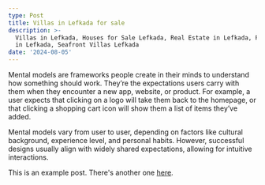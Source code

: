 ```yaml
---
type: Post
title: Villas in Lefkada for sale
description: >-
  Villas in Lefkada, Houses for Sale Lefkada, Real Estate in Lefkada, Properties
  in Lefkada, Seafront Villas Lefkada
date: '2024-08-05'
---
```


Mental models are frameworks people create in their minds to understand how something should work. They’re the expectations users carry with them when they encounter a new app, website, or product. For example, a user expects that clicking on a logo will take them back to the homepage, or that clicking a shopping cart icon will show them a list of items they’ve added.

Mental models vary from user to user, depending on factors like cultural background, experience level, and personal habits. However, successful designs usually align with widely shared expectations, allowing for intuitive interactions.

This is an example post. There's another one [here](/posts/example-post).
